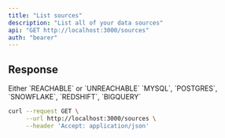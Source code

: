 ```yaml
---
title: "List sources"
description: "List all of your data sources"
api: "GET http://localhost:3000/sources"
auth: "bearer"
---
```


## Response

<ResponseField name="content" type="array of objects">
<Expandable title="object properties">

<ResponseField name="nickname" type="string"></ResponseField>

<ResponseField name="schema" type="string"></ResponseField>

<ResponseField name="database" type="string"></ResponseField>

<ResponseField name="status" type="string">
  Either `REACHABLE` or `UNREACHABLE`
</ResponseField>

<ResponseField name="sourceType" type="string">
  `MYSQL`, `POSTGRES`, `SNOWFLAKE`, `REDSHIFT`, `BIGQUERY`
</ResponseField>

</Expandable>
</ResponseField>

<RequestExample>

```bash Example Request
curl --request GET \
     --url http://localhost:3000/sources \
     --header 'Accept: application/json'
```

</RequestExample>
